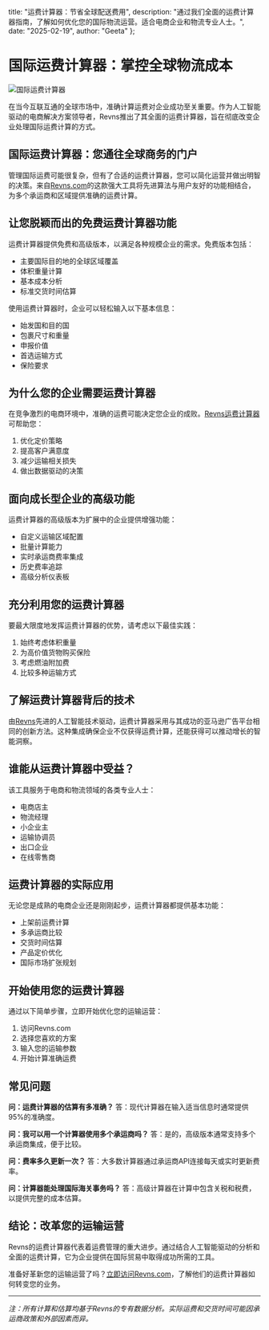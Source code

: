   title: "运费计算器：节省全球配送费用",
  description: "通过我们全面的运费计算器指南，了解如何优化您的国际物流运营。适合电商企业和物流专业人士。",
  date: "2025-02-19",
  author: "Geeta"
};

# 国际运费计算器：掌控全球物流成本

![国际运费计算器](/images/blog/international-shipping-cost-calculator.jpeg)

在当今互联互通的全球市场中，准确计算运费对企业成功至关重要。作为人工智能驱动的电商解决方案领导者，Revns推出了其全面的运费计算器，旨在彻底改变企业处理国际运费计算的方式。

## 国际运费计算器：您通往全球商务的门户

管理国际运费可能很复杂，但有了合适的运费计算器，您可以简化运营并做出明智的决策。来自[Revns.com](https://www.revns.com)的这款强大工具将先进算法与用户友好的功能相结合，为多个承运商和区域提供准确的运费计算。

## 让您脱颖而出的免费运费计算器功能

运费计算器提供免费和高级版本，以满足各种规模企业的需求。免费版本包括：

- 主要国际目的地的全球区域覆盖
- 体积重量计算
- 基本成本分析
- 标准交货时间估算

使用运费计算器时，企业可以轻松输入以下基本信息：

- 始发国和目的国
- 包裹尺寸和重量
- 申报价值
- 首选运输方式
- 保险要求

## 为什么您的企业需要运费计算器

在竞争激烈的电商环境中，准确的运费可能决定您企业的成败。[Revns运费计算器](https://www.revns.com/tools/shipping-calculator)可帮助您：

1. 优化定价策略
2. 提高客户满意度
3. 减少运输相关损失
4. 做出数据驱动的决策

## 面向成长型企业的高级功能

运费计算器的高级版本为扩展中的企业提供增强功能：

- 自定义运输区域配置
- 批量计算能力
- 实时承运商费率集成
- 历史费率追踪
- 高级分析仪表板

## 充分利用您的运费计算器

要最大限度地发挥运费计算器的优势，请考虑以下最佳实践：

1. 始终考虑体积重量
2. 为高价值货物购买保险
3. 考虑燃油附加费
4. 比较多种运输方式

## 了解运费计算器背后的技术

由[Revns](https://www.revns.com)先进的人工智能技术驱动，运费计算器采用与其成功的亚马逊广告平台相同的创新方法。这种集成确保企业不仅获得运费计算，还能获得可以推动增长的智能洞察。

## 谁能从运费计算器中受益？

该工具服务于电商和物流领域的各类专业人士：

- 电商店主
- 物流经理
- 小企业主
- 运输协调员
- 出口企业
- 在线零售商

## 运费计算器的实际应用

无论您是成熟的电商企业还是刚刚起步，运费计算器都提供基本功能：

- 上架前运费计算
- 多承运商比较
- 交货时间估算
- 产品定价优化
- 国际市场扩张规划

## 开始使用您的运费计算器

通过以下简单步骤，立即开始优化您的运输运营：

1. 访问Revns.com
2. 选择您喜欢的方案
3. 输入您的运输参数
4. 开始计算准确运费

## 常见问题

**问：运费计算器的估算有多准确？**
答：现代计算器在输入适当信息时通常提供95%的准确度。

**问：我可以用一个计算器使用多个承运商吗？**
答：是的，高级版本通常支持多个承运商集成，便于比较。

**问：费率多久更新一次？**
答：大多数计算器通过承运商API连接每天或实时更新费率。

**问：计算器能处理国际海关事务吗？**
答：高级计算器在计算中包含关税和税费，以提供完整的成本估算。

## 结论：改革您的运输运营

Revns的运费计算器代表着运费管理的重大进步。通过结合人工智能驱动的分析和全面的运费计算，它为企业提供在国际贸易中取得成功所需的工具。

准备好革新您的运输运营了吗？[立即访问Revns.com](https://www.revns.com/demo)，了解他们的运费计算器如何转变您的业务。

---

*注：所有计算和估算均基于Revns的专有数据分析。实际运费和交货时间可能因承运商政策和外部因素而异。*